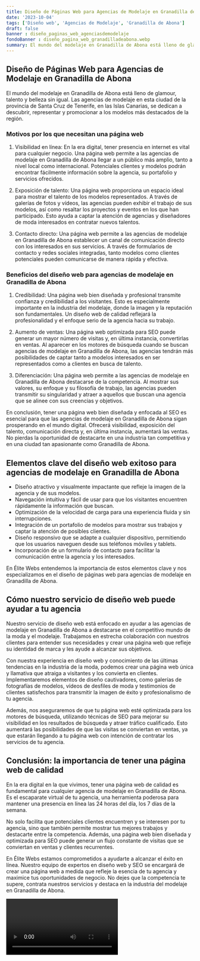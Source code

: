 ```yaml
---
title: Diseño de Páginas Web para Agencias de Modelaje en Granadilla de Abona
date: '2023-10-04'
tags: ['Diseño web', 'Agencias de Modelaje', 'Granadilla de Abona']
draft: false
banner : diseño_paginas_web_agenciasdemodelaje
fondoBanner : diseño_pagina_web_granadilladeabona.webp
summary: El mundo del modelaje en Granadilla de Abona está lleno de glamour, talento y belleza sin igual. Las agencias de modelaje en esta ciudad de la provincia de Santa Cruz de Tenerife, en las Islas Canarias, se dedican a descubrir, representar y promocionar a los modelos más destacados de la región.
---
```


## Diseño de Páginas Web para Agencias de Modelaje en Granadilla de Abona

El mundo del modelaje en Granadilla de Abona está lleno de glamour, talento y belleza sin igual. Las agencias de modelaje en esta ciudad de la provincia de Santa Cruz de Tenerife, en las Islas Canarias, se dedican a descubrir, representar y promocionar a los modelos más destacados de la región.

### Motivos por los que necesitan una página web

1. Visibilidad en línea: En la era digital, tener presencia en internet es vital para cualquier negocio. Una página web permite a las agencias de modelaje en Granadilla de Abona llegar a un público más amplio, tanto a nivel local como internacional. Potenciales clientes y modelos podrán encontrar fácilmente información sobre la agencia, su portafolio y servicios ofrecidos.

2. Exposición de talento: Una página web proporciona un espacio ideal para mostrar el talento de los modelos representados. A través de galerías de fotos y vídeos, las agencias pueden exhibir el trabajo de sus modelos, así como resaltar los proyectos y eventos en los que han participado. Esto ayuda a captar la atención de agencias y diseñadores de moda interesados en contratar nuevos talentos.

3. Contacto directo: Una página web permite a las agencias de modelaje en Granadilla de Abona establecer un canal de comunicación directo con los interesados en sus servicios. A través de formularios de contacto y redes sociales integradas, tanto modelos como clientes potenciales pueden comunicarse de manera rápida y efectiva.

### Beneficios del diseño web para agencias de modelaje en Granadilla de Abona

1. Credibilidad: Una página web bien diseñada y profesional transmite confianza y credibilidad a los visitantes. Esto es especialmente importante en la industria del modelaje, donde la imagen y la reputación son fundamentales. Un diseño web de calidad reflejará la profesionalidad y el enfoque serio de la agencia hacia su trabajo.

2. Aumento de ventas: Una página web optimizada para SEO puede generar un mayor número de visitas y, en última instancia, convertirlas en ventas. Al aparecer en los motores de búsqueda cuando se buscan agencias de modelaje en Granadilla de Abona, las agencias tendrán más posibilidades de captar tanto a modelos interesados en ser representados como a clientes en busca de talento.

3. Diferenciación: Una página web permite a las agencias de modelaje en Granadilla de Abona destacarse de la competencia. Al mostrar sus valores, su enfoque y su filosofía de trabajo, las agencias pueden transmitir su singularidad y atraer a aquellos que buscan una agencia que se alinee con sus creencias y objetivos.

En conclusión, tener una página web bien diseñada y enfocada al SEO es esencial para que las agencias de modelaje en Granadilla de Abona sigan prosperando en el mundo digital. Ofrecerá visibilidad, exposición del talento, comunicación directa y, en última instancia, aumentará las ventas. No pierdas la oportunidad de destacarte en una industria tan competitiva y en una ciudad tan apasionante como Granadilla de Abona.

<GifSeo />

<Cta />

## Elementos clave del diseño web exitoso para agencias de modelaje en Granadilla de Abona

- Diseño atractivo y visualmente impactante que refleje la imagen de la agencia y de sus modelos.
- Navegación intuitiva y fácil de usar para que los visitantes encuentren rápidamente la información que buscan.
- Optimización de la velocidad de carga para una experiencia fluida y sin interrupciones.
- Integración de un portafolio de modelos para mostrar sus trabajos y captar la atención de posibles clientes.
- Diseño responsivo que se adapte a cualquier dispositivo, permitiendo que los usuarios naveguen desde sus teléfonos móviles y tablets.
- Incorporación de un formulario de contacto para facilitar la comunicación entre la agencia y los interesados.

En Élite Webs entendemos la importancia de estos elementos clave y nos especializamos en el diseño de páginas web para agencias de modelaje en Granadilla de Abona.

## Cómo nuestro servicio de diseño web puede ayudar a tu agencia

Nuestro servicio de diseño web está enfocado en ayudar a las agencias de modelaje en Granadilla de Abona a destacarse en el competitivo mundo de la moda y el modelaje. Trabajamos en estrecha colaboración con nuestros clientes para entender sus necesidades y crear una página web que refleje su identidad de marca y les ayude a alcanzar sus objetivos.

Con nuestra experiencia en diseño web y conocimiento de las últimas tendencias en la industria de la moda, podemos crear una página web única y llamativa que atraiga a visitantes y los convierta en clientes. Implementaremos elementos de diseño cautivadores, como galerías de fotografías de modelos, vídeos de desfiles de moda y testimonios de clientes satisfechos para transmitir la imagen de éxito y profesionalismo de tu agencia.

Además, nos aseguraremos de que tu página web esté optimizada para los motores de búsqueda, utilizando técnicas de SEO para mejorar su visibilidad en los resultados de búsqueda y atraer tráfico cualificado. Esto aumentará las posibilidades de que las visitas se conviertan en ventas, ya que estarán llegando a tu página web con intención de contratar los servicios de tu agencia.

## Conclusión: la importancia de tener una página web de calidad

En la era digital en la que vivimos, tener una página web de calidad es fundamental para cualquier agencia de modelaje en Granadilla de Abona. Es el escaparate virtual de tu agencia, una herramienta poderosa para mantener una presencia en línea las 24 horas del día, los 7 días de la semana.

No solo facilita que potenciales clientes encuentren y se interesen por tu agencia, sino que también permite mostrar tus mejores trabajos y destacarte entre la competencia. Además, una página web bien diseñada y optimizada para SEO puede generar un flujo constante de visitas que se conviertan en ventas y clientes recurrentes.

En Élite Webs estamos comprometidos a ayudarte a alcanzar el éxito en línea. Nuestro equipo de expertos en diseño web y SEO se encargará de crear una página web a medida que refleje la esencia de tu agencia y maximice tus oportunidades de negocio. No dejes que la competencia te supere, contrata nuestros servicios y destaca en la industria del modelaje en Granadilla de Abona.

<Video />

<CtaBot job='Agencias de Modelaje' city='Granadilla de Abona'/>

<Gmaps query='Granadilla de Abona+españa+maps' />